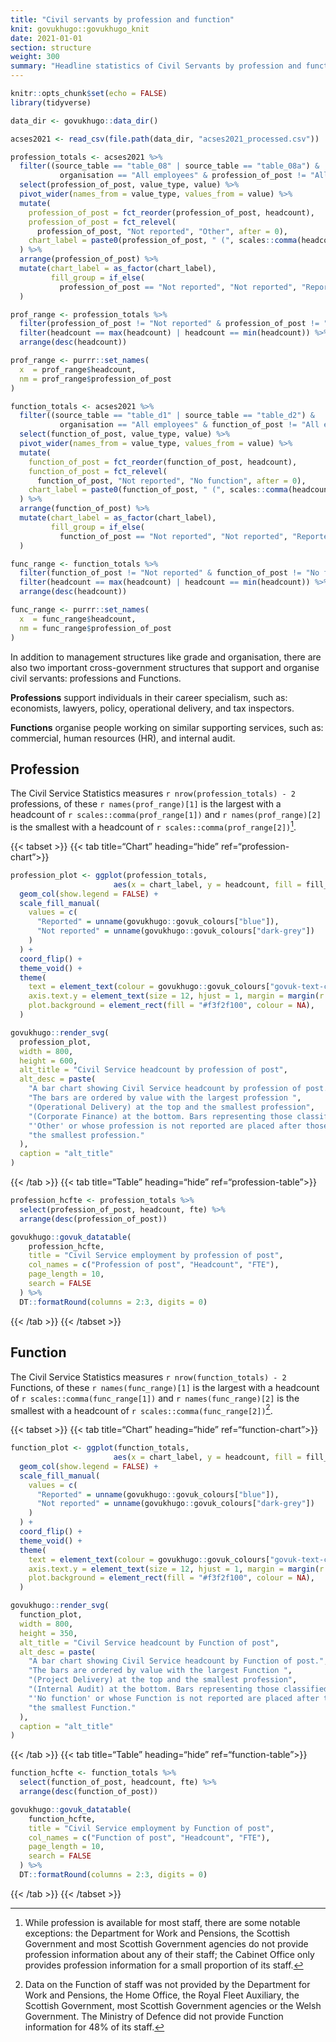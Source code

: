 ```yaml
---
title: "Civil servants by profession and function"
knit: govukhugo::govukhugo_knit
date: 2021-01-01
section: structure
weight: 300
summary: "Headline statistics of Civil Servants by profession and function"
---
```



```r
knitr::opts_chunk$set(echo = FALSE)
library(tidyverse)

data_dir <- govukhugo::data_dir()

acses2021 <- read_csv(file.path(data_dir, "acses2021_processed.csv"))

profession_totals <- acses2021 %>%
  filter((source_table == "table_08" | source_table == "table_08a") &
           organisation == "All employees" & profession_of_post != "All employees") %>%
  select(profession_of_post, value_type, value) %>%
  pivot_wider(names_from = value_type, values_from = value) %>%
  mutate(
    profession_of_post = fct_reorder(profession_of_post, headcount),
    profession_of_post = fct_relevel(
      profession_of_post, "Not reported", "Other", after = 0),
    chart_label = paste0(profession_of_post, " (", scales::comma(headcount), ")")
  ) %>%
  arrange(profession_of_post) %>%
  mutate(chart_label = as_factor(chart_label),
         fill_group = if_else(
           profession_of_post == "Not reported", "Not reported", "Reported")
  )

prof_range <- profession_totals %>%
  filter(profession_of_post != "Not reported" & profession_of_post != "Other") %>%
  filter(headcount == max(headcount) | headcount == min(headcount)) %>%
  arrange(desc(headcount))

prof_range <- purrr::set_names(
  x  = prof_range$headcount,
  nm = prof_range$profession_of_post
)

function_totals <- acses2021 %>%
  filter((source_table == "table_d1" | source_table == "table_d2") &
           organisation == "All employees" & function_of_post != "All employees") %>%
  select(function_of_post, value_type, value) %>%
  pivot_wider(names_from = value_type, values_from = value) %>%
  mutate(
    function_of_post = fct_reorder(function_of_post, headcount),
    function_of_post = fct_relevel(
      function_of_post, "Not reported", "No function", after = 0),
    chart_label = paste0(function_of_post, " (", scales::comma(headcount), ")")
  ) %>%
  arrange(function_of_post) %>%
  mutate(chart_label = as_factor(chart_label),
         fill_group = if_else(
           function_of_post == "Not reported", "Not reported", "Reported")
  )

func_range <- function_totals %>%
  filter(function_of_post != "Not reported" & function_of_post != "No function") %>%
  filter(headcount == max(headcount) | headcount == min(headcount)) %>%
  arrange(desc(headcount))

func_range <- purrr::set_names(
  x  = func_range$headcount,
  nm = func_range$profession_of_post
)

```

In addition to management structures like grade and organisation, there are also two important cross-government structures that support and organise civil servants: professions and Functions.

**Professions** support individuals in their career specialism, such as: economists, lawyers, policy, operational delivery, and tax inspectors.

**Functions** organise people working on similar supporting services, such as: commercial, human resources (HR), and internal audit.

## Profession
The Civil Service Statistics measures `r nrow(profession_totals) - 2` professions, of these `r names(prof_range)[1]` is the largest with a headcount of `r scales::comma(prof_range[1])` and `r names(prof_range)[2]` is the smallest with a headcount of `r scales::comma(prof_range[2])`[^1].

::::{.govuk-grid-row .data-card}
:::{.govuk-grid-column-full-width .data-display}
{{< tabset >}}
{{< tab title="Chart" heading="hide" ref="profession-chart">}}
```r

profession_plot <- ggplot(profession_totals,
                       aes(x = chart_label, y = headcount, fill = fill_group)) +
  geom_col(show.legend = FALSE) +
  scale_fill_manual(
    values = c(
      "Reported" = unname(govukhugo::govuk_colours["blue"]),
      "Not reported" = unname(govukhugo::govuk_colours["dark-grey"])
    )
  ) +
  coord_flip() +
  theme_void() +
  theme(
    text = element_text(colour = govukhugo::govuk_colours["govuk-text-colour"]),
    axis.text.y = element_text(size = 12, hjust = 1, margin = margin(r = 3)),
    plot.background = element_rect(fill = "#f3f2f100", colour = NA),
  )

govukhugo::render_svg(
  profession_plot,
  width = 800,
  height = 600,
  alt_title = "Civil Service headcount by profession of post",
  alt_desc = paste(
    "A bar chart showing Civil Service headcount by profession of post.",
    "The bars are ordered by value with the largest profession ",
    "(Operational Delivery) at the top and the smallest profession",
    "(Corporate Finance) at the bottom. Bars representing those classified as",
    "'Other' or whose profession is not reported are placed after those for",
    "the smallest profession."
  ),
  caption = "alt_title"
)

```
{{< /tab >}}
{{< tab title="Table" heading="hide" ref="profession-table">}}
```r

profession_hcfte <- profession_totals %>%
  select(profession_of_post, headcount, fte) %>%
  arrange(desc(profession_of_post))

govukhugo::govuk_datatable(
    profession_hcfte,
    title = "Civil Service employment by profession of post",
    col_names = c("Profession of post", "Headcount", "FTE"),
    page_length = 10,
    search = FALSE
  ) %>%
  DT::formatRound(columns = 2:3, digits = 0)
```
{{< /tab >}}
{{< /tabset >}}

:::
::::

## Function
The Civil Service Statistics measures `r nrow(function_totals) - 2` Functions, of these `r names(func_range)[1]` is the largest with a headcount of `r scales::comma(func_range[1])` and `r names(func_range)[2]` is the smallest with a headcount of `r scales::comma(func_range[2])`[^2].

::::{.govuk-grid-row .data-card}
:::{.govuk-grid-column-full-width .data-display}
{{< tabset >}}
{{< tab title="Chart" heading="hide" ref="function-chart">}}
```r

function_plot <- ggplot(function_totals,
                       aes(x = chart_label, y = headcount, fill = fill_group)) +
  geom_col(show.legend = FALSE) +
  scale_fill_manual(
    values = c(
      "Reported" = unname(govukhugo::govuk_colours["blue"]),
      "Not reported" = unname(govukhugo::govuk_colours["dark-grey"])
    )
  ) +
  coord_flip() +
  theme_void() +
  theme(
    text = element_text(colour = govukhugo::govuk_colours["govuk-text-colour"]),
    axis.text.y = element_text(size = 12, hjust = 1, margin = margin(r = 3)),
    plot.background = element_rect(fill = "#f3f2f100", colour = NA),
  )

govukhugo::render_svg(
  function_plot,
  width = 800,
  height = 350,
  alt_title = "Civil Service headcount by Function of post",
  alt_desc = paste(
    "A bar chart showing Civil Service headcount by Function of post.",
    "The bars are ordered by value with the largest Function ",
    "(Project Delivery) at the top and the smallest profession",
    "(Internal Audit) at the bottom. Bars representing those classified as",
    "'No function' or whose Function is not reported are placed after those for",
    "the smallest Function."
  ),
  caption = "alt_title"
)

```
{{< /tab >}}
{{< tab title="Table" heading="hide" ref="function-table">}}
```r

function_hcfte <- function_totals %>%
  select(function_of_post, headcount, fte) %>%
  arrange(desc(function_of_post))

govukhugo::govuk_datatable(
    function_hcfte,
    title = "Civil Service employment by Function of post",
    col_names = c("Function of post", "Headcount", "FTE"),
    page_length = 10,
    search = FALSE
  ) %>%
  DT::formatRound(columns = 2:3, digits = 0)
```
{{< /tab >}}
{{< /tabset >}}
:::
::::


[^1]: While profession is available for most staff, there are some notable exceptions: the Department for Work and Pensions, the Scottish Government and most Scottish Government agencies do not provide profession information about any of their staff; the Cabinet Office only provides profession information for a small proportion of its staff.
[^2]: Data on the Function of staff was not provided by the Department for Work and Pensions, the Home Office, the Royal Fleet Auxiliary, the Scottish Government, most Scottish Government agencies or the Welsh Government. The Ministry of Defence did not provide Function information for 48% of its staff.
